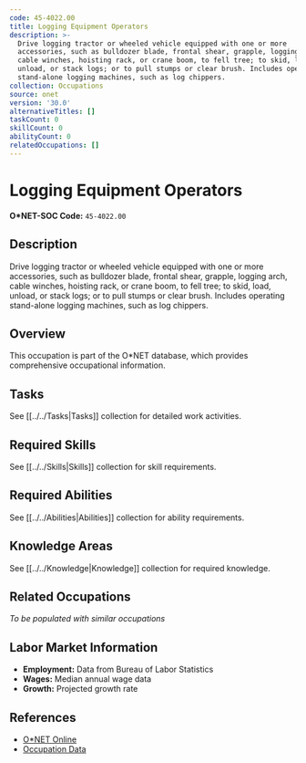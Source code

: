 ```yaml
---
code: 45-4022.00
title: Logging Equipment Operators
description: >-
  Drive logging tractor or wheeled vehicle equipped with one or more
  accessories, such as bulldozer blade, frontal shear, grapple, logging arch,
  cable winches, hoisting rack, or crane boom, to fell tree; to skid, load,
  unload, or stack logs; or to pull stumps or clear brush. Includes operating
  stand-alone logging machines, such as log chippers.
collection: Occupations
source: onet
version: '30.0'
alternativeTitles: []
taskCount: 0
skillCount: 0
abilityCount: 0
relatedOccupations: []
---
```

# Logging Equipment Operators

**O*NET-SOC Code:** `45-4022.00`

## Description

Drive logging tractor or wheeled vehicle equipped with one or more accessories, such as bulldozer blade, frontal shear, grapple, logging arch, cable winches, hoisting rack, or crane boom, to fell tree; to skid, load, unload, or stack logs; or to pull stumps or clear brush. Includes operating stand-alone logging machines, such as log chippers.

## Overview

This occupation is part of the O*NET database, which provides comprehensive occupational information.

## Tasks

See [[../../Tasks|Tasks]] collection for detailed work activities.

## Required Skills

See [[../../Skills|Skills]] collection for skill requirements.

## Required Abilities

See [[../../Abilities|Abilities]] collection for ability requirements.

## Knowledge Areas

See [[../../Knowledge|Knowledge]] collection for required knowledge.

## Related Occupations

*To be populated with similar occupations*

## Labor Market Information

- **Employment:** Data from Bureau of Labor Statistics
- **Wages:** Median annual wage data
- **Growth:** Projected growth rate

## References

- [O*NET Online](https://www.onetonline.org/link/summary/45-4022.00)
- [Occupation Data](https://www.onetcenter.org/)
